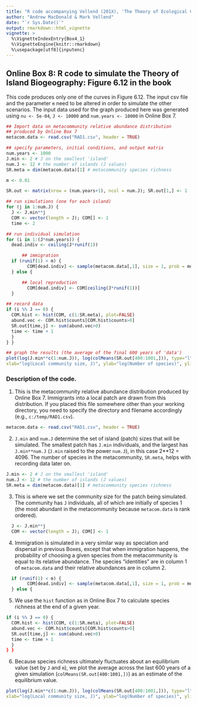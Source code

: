 ```yaml
---
title: "R code accompanying Vellend (201X), 'The Theory of Ecological Communities' (Princeton University Press)"
author: "Andrew MacDonald & Mark Vellend"
date: "`r Sys.Date()`"
output: rmarkdown::html_vignette
vignette: >
  %\VignetteIndexEntry{Box4_1}
  %\VignetteEngine{knitr::rmarkdown}
  %\usepackage[utf8]{inputenc}
---
```


## Online Box 8: R code to simulate the Theory of Island Biogeography: Figure 6.12 in the book

This code produces only one of the curves in Figure 6.12.  The input csv file and the parameter `m` need to be altered in order to simulate the other scenarios.  The input data used for the graph produced here was generated using `nu <- 5e-04`, `J <- 10000` and `num.years <- 10000` in Online Box 7.


```r
## Import data on metacommunity relative abundance distribution
## produced by Online Box 7
metacom.data <- read.csv("RAD1.csv", header = TRUE)

## specify parameters, initial conditions, and output matrix
num.years <- 1000
J.min <- 2 # J on the smallest 'island'
num.J <- 12 # the number of islands (J values)
SR.meta = dim(metacom.data)[1] # metacommunity species richness

m <- 0.01

SR.out <- matrix(nrow = (num.years+1), ncol = num.J); SR.out[1,] <- 1

## run simulations (one for each island)
for (j in 1:num.J) {
  J <- J.min**j
  COM <- vector(length = J); COM[] <- 1
  time <- 2

## run individual simulation
for (i in 1:(J*num.years)) {
  dead.indiv <- ceiling(J*runif(1)) 

      ## immigration
  if (runif(1) < m) {
        COM[dead.indiv] <- sample(metacom.data[,1], size = 1, prob = metacom.data[,2])
  } else {

      ## local reproduction
        COM[dead.indiv] <- COM[ceiling(J*runif(1))]
  }

## record data
if (i %% J == 0) {
  COM.hist <- hist(COM, c(1:SR.meta), plot=FALSE)
  abund.vec <- COM.hist$counts[COM.hist$counts>0]
  SR.out[time,j] <- sum(abund.vec>0)
  time <- time + 1 
  } 
} }

## graph the results (the average of the final 600 years of 'data')
plot(log(J.min**c(1:num.J)), log(colMeans(SR.out[400:1001,])), type="l", 
xlab="log(Local community size, J)", ylab="log(Number of species)", ylim=c(0,5))

```

### Description of the code.

1. This is the metacommunity relative abundance distribution produced by Online Box 7.  Immigrants into a local patch are drawn from this distribution.  If you placed this file somewhere other than your working directory, you need to specify the directory and filename accordingly (e.g., `c:/temp/RAD1.csv`).

```r
metacom.data <- read.csv("RAD1.csv", header = TRUE)
```

2. `J.min` and `num.J` determine the set of island (patch) sizes that will be simulated.  The smallest patch has `J.min` individuals, and the largest has `J.min**num.J` (`J.min` raised to the power `num.J`), in this case 2**12 = 4096.  The number of species in the metacommunity, `SR.meta`, helps with recording data later on.

```r
J.min <- 2 # J on the smallest 'island'
num.J <- 12 # the number of islands (J values)
SR.meta = dim(metacom.data)[1] # metacommunity species richness
```

3. This is where we set the community size for the patch being simulated.  The community has `J` individuals, all of which are initially of species 1 (the most abundant in the metacommunity because `metacom.data` is rank ordered).

```r
  J <- J.min**j
  COM <- vector(length = J); COM[] <- 1
```

4. Immigration is simulated in a very similar way as speciation and dispersal in previous Boxes, except that when immigration happens, the probability of choosing a given species from the metacommunity is equal to its relative abundance.  The species "identities" are in column 1 of `metacom.data` and their relative abundances are in column 2.

```r
  if (runif(1) < m) {
        COM[dead.indiv] <- sample(metacom.data[,1], size = 1, prob = metacom.data[,2])
  } else {
```

5. We use the `hist` function as in Online Box 7 to calculate species richness at the end of a given year.

```r
if (i %% J == 0) {
  COM.hist <- hist(COM, c(1:SR.meta), plot=FALSE)
  abund.vec <- COM.hist$counts[COM.hist$counts>0]
  SR.out[time,j] <- sum(abund.vec>0)
  time <- time + 1 
  } 
} }
```

6. Because species richness ultimately fluctuates about an equilibrium value (set by `J` and `m`), we plot the average across the last 600 years of a given simulation (`colMeans(SR.out[400:1001,])`) as an estimate of the equilibrium value.

```r
plot(log(J.min**c(1:num.J)), log(colMeans(SR.out[400:1001,])), type="l", 
xlab="log(Local community size, J)", ylab="log(Number of species)", ylim=c(0,5))
```